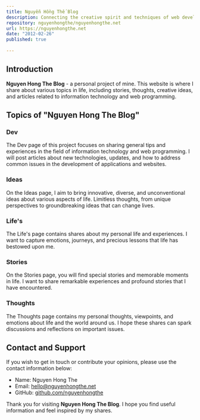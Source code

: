```yaml
---
title: Nguyễn Hồng Thế Blog
description: Connecting the creative spirit and techniques of web development through stories, thoughts, ideas, and life discoveries.
repository: nguyenhongthe/nguyenhongthe.net
url: https://nguyenhongthe.net
date: "2012-02-26"
published: true
  
---
```


## Introduction

**Nguyen Hong The Blog** - a personal project of mine. This website is where I share about various topics in life, including stories, thoughts, creative ideas, and articles related to information technology and web programming.

## Topics of "Nguyen Hong The Blog"

### Dev

The Dev page of this project focuses on sharing general tips and experiences in the field of information technology and web programming. I will post articles about new technologies, updates, and how to address common issues in the development of applications and websites.

### Ideas

On the Ideas page, I aim to bring innovative, diverse, and unconventional ideas about various aspects of life. Limitless thoughts, from unique perspectives to groundbreaking ideas that can change lives.

### Life's

The Life's page contains shares about my personal life and experiences. I want to capture emotions, journeys, and precious lessons that life has bestowed upon me.

### Stories

On the Stories page, you will find special stories and memorable moments in life. I want to share remarkable experiences and profound stories that I have encountered.

### Thoughts

The Thoughts page contains my personal thoughts, viewpoints, and emotions about life and the world around us. I hope these shares can spark discussions and reflections on important issues.

## Contact and Support

If you wish to get in touch or contribute your opinions, please use the contact information below:

- Name: Nguyen Hong The
- Email: hello@nguyenhongthe.net
- GitHub: [github.com/nguyenhongthe](https://github.com/nguyenhongthe)

Thank you for visiting **Nguyen Hong The Blog**. I hope you find useful information and feel inspired by my shares.

